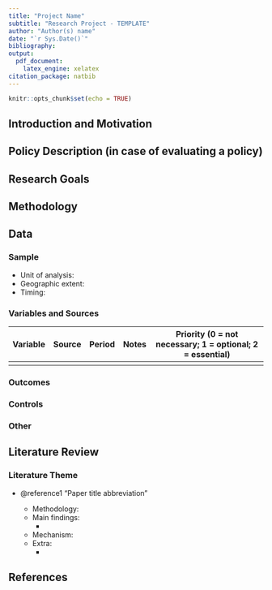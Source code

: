 ```yaml
---
title: "Project Name"
subtitle: "Research Project - TEMPLATE"
author: "Author(s) name" 
date: "`r Sys.Date()`"
bibliography: 
output: 
  pdf_document:
    latex_engine: xelatex
citation_package: natbib
---
```


```r
knitr::opts_chunk$set(echo = TRUE)
```

## Introduction and Motivation



## Policy Description (in case of evaluating a policy)



## Research Goals



## Methodology 



## Data

### Sample
  * Unit of analysis:
  * Geographic extent:
  * Timing:

### Variables and Sources


| Variable  | Source | Period | Notes   | Priority (0 = not necessary; 1 = optional; 2 = essential) |
|-----------|--------|--------|---------|-----------------------------------------------------------|
|           |        |        |         |                                                           |

### Outcomes


### Controls

  
### Other 

## Literature Review

### Literature Theme

- @reference1 "Paper title abbreviation" 

    * Methodology: 
    * Main findings:
        + 
    * Mechanism: 
    * Extra: 
        + 


## References
